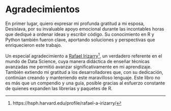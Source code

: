 # Agradecimientos {.unnumbered}

En primer lugar, quiero expresar mi profunda gratitud a mi esposa, Desislava, por su invaluable apoyo emocional durante las incontables horas que dediqué a ordenar ideas y escribir código. Su conocimiento en R y Python también fueron clave, aportando soluciones y perspectivas que enriquecieron este trabajo.

Un especial agradecimiento a [Rafael Irizarry](https://hsph.harvard.edu/profile/rafael-a-irizarry/)[^agradecimientos-1], un verdadero referente en el mundo de Data Science, cuya manera didáctica de enseñar técnicas avanzadas me permitió avanzar significativamente en mi aprendizaje. También extiendo mi gratitud a los desarrolladores que, con su dedicación, continúan creando y manteniendo este maravilloso lenguaje. Este libro no es más que un compendio y una guía, posible gracias al esfuerzo constante de quienes expanden las librerías y paquetes de R.

[^agradecimientos-1]: https://hsph.harvard.edu/profile/rafael-a-irizarry/
